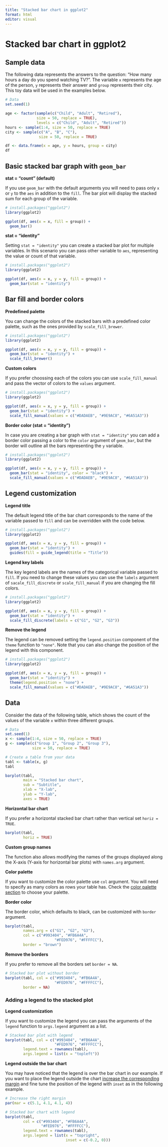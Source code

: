 ```yaml
---
title: "Stacked bar chart in ggplot2"
format: html
editor: visual
---
```


# **Stacked bar chart in ggplot2**

## **Sample data**

The following data represents the answers to the question: "How many hours a day do you spend watching TV?". The variable `x` represents the age of the person, `y` represents their answer and `group` represents their city. This toy data will be used in the examples below.

```r
# Data 
set.seed(1)

age <- factor(sample(c("Child", "Adult", "Retired"),
              size = 50, replace = TRUE),
              levels = c("Child", "Adult", "Retired"))
hours <- sample(1:4, size = 50, replace = TRUE)
city <- sample(c("A", "B", "C"),
               size = 50, replace = TRUE)

df <- data.frame(x = age, y = hours, group = city)
df
```

## **Basic stacked bar graph with `geom_bar`**

**stat = "count" (default)**

If you use `geom_bar` with the default arguments you will need to pass only `x` or `y` to the `aes` in addition to the `fill`. The bar plot will display the stacked sum for each group of the variable.

```r
# install.packages("ggplot2")
library(ggplot2)

ggplot(df, aes(x = x, fill = group)) + 
  geom_bar() 

```

**stat = "identity"**

Setting `stat = "identity"` you can create a stacked bar plot for multiple variables. In this scenario you can pass other variable to `aes`, representing the value or count of that variable.

```r
# install.packages("ggplot2")
library(ggplot2)

ggplot(df, aes(x = x, y = y, fill = group)) + 
  geom_bar(stat = "identity") 

```

## **Bar fill and border colors**

**Predefined palette**

You can change the colors of the stacked bars with a predefined color palette, such as the ones provided by `scale_fill_brewer`.

```r
# install.packages("ggplot2")
library(ggplot2)

ggplot(df, aes(x = x, y = y, fill = group)) + 
  geom_bar(stat = "identity") +
  scale_fill_brewer() 

```

**Custom colors**

If you prefer choossing each of the colors you can use `scale_fill_manual` and pass the vector of colors to the `values` argument.

```r
# install.packages("ggplot2")
library(ggplot2)

ggplot(df, aes(x = x, y = y, fill = group)) + 
  geom_bar(stat = "identity") +
  scale_fill_manual(values = c("#DADAEB", "#9E9AC8", "#6A51A3")) 

```

**Border color (stat = "identity")**

In case you are creating a bar graph with `stat = "identity"` you can add a border color passing a color to the `color` argument of `geom_bar`, but the border will outline all the bars representing the `y` variable.

```r
# install.packages("ggplot2")
library(ggplot2)

ggplot(df, aes(x = x, y = y, fill = group)) + 
  geom_bar(stat = "identity", color = "black") +
  scale_fill_manual(values = c("#DADAEB", "#9E9AC8", "#6A51A3")) 

```

## **Legend customization**

**Legend title**

The default legend title of the bar chart corresponds to the name of the variable passed to `fill` and can be overridden with the code below.

```r
# install.packages("ggplot2")
library(ggplot2)

ggplot(df, aes(x = x, y = y, fill = group)) + 
  geom_bar(stat = "identity") +
  guides(fill = guide_legend(title = "Title")) 

```

**Legend key labels**

The key legend labels are the names of the categorical variable passed to `fill`. If you need to change these values you can use the `labels` argument of `sacale_fill_discrete` or `scale_fill_manual` if you are changing the fill colors.

```r
# install.packages("ggplot2")
library(ggplot2)

ggplot(df, aes(x = x, y = y, fill = group)) + 
  geom_bar(stat = "identity") +
  scale_fill_discrete(labels = c("G1", "G2", "G3")) 

```

**Remove the legend**

The legend can be removed setting the `legend.position` component of the `theme` function to `"none"`. Note that you can also change the position of the legend with this component.

```r
# install.packages("ggplot2")
library(ggplot2)

ggplot(df, aes(x = x, y = y, fill = group)) + 
  geom_bar(stat = "identity") +
  theme(legend.position = "none") +
  scale_fill_manual(values = c("#DADAEB", "#9E9AC8", "#6A51A3"))

```

## **Data**

Consider the data of the following table, which shows the count of the values of the variable `x` within three different groups.

```r
# Data 
set.seed(1)
x <- sample(1:4, size = 50, replace = TRUE)
g <- sample(c("Group 1", "Group 2", "Group 3"),
            size = 50, replace = TRUE)

# Create a table from your data
tabl <- table(x, g)
tabl 

```

```r
barplot(tabl,
        main = "Stacked bar chart",
        sub = "Subtitle",
        xlab = "X-lab",
        ylab = "Y-lab",
        axes = TRUE)
```

**Horizontal bar chart**

If you prefer a horizontal stacked bar chart rather than vertical set `horiz = TRUE`.

```r
barplot(tabl,
        horiz = TRUE) 

```

**Custom group names**

The function also allows modifying the names of the groups displayed along the X-axis (Y-axis for horizontal bar plots) with `names.arg` argument.

**Color palette**

If you want to customize the color palette use `col` argument. You will need to specify as many colors as rows your table has. Check the [color palette section](https://r-charts.com/color-palettes/) to choose your palette.

**Border color**

The border color, which defaults to black, can be customized with `border` argument.

```r
barplot(tabl,
        names.arg = c("G1", "G2", "G3"),
        col = c("#993404", "#FB6A4A",
                      "#FED976", "#FFFFCC"),
        border = "brown") 

```

**Remove the borders**

If you prefer to remove all the borders set `border = NA`.

```r
# Stacked bar plot without border
barplot(tabl, col = c("#993404", "#FB6A4A",
                      "#FED976", "#FFFFCC"),
        border = NA) 

```

### **Adding a legend to the stacked plot**

**Legend customization**

If you want to customize the legend you can pass the arguments of the `legend` function to `args.legend` argument as a list.

```r
# Stacked bar plot with legend
barplot(tabl, col = c("#993404", "#FB6A4A",
                      "#FED976", "#FFFFCC"),
        legend.text = rownames(tabl),
        args.legend = list(x = "topleft")) 

```

**Legend outside the bar chart**

You may have noticed that the legend is over the bar chart in our example. If you want to place the legend outside the chart [increase the corresponding margin](https://r-charts.com/base-r/margins/) and fine tune the position of the legend with `inset` as in the following example.

```r
# Increase the right margin
par(mar = c(5.1, 4.1, 4.1, 4))

# Stacked bar chart with legend
barplot(tabl,
        col = c("#993404", "#FB6A4A",
                "#FED976", "#FFFFCC"),
        legend.text = rownames(tabl), 
        args.legend = list(x = "topright",
                           inset = c(-0.2, 0)))  
 

```
